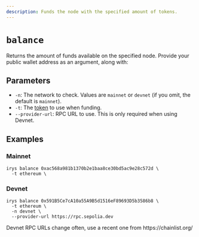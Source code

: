 ```yaml
---
description: Funds the node with the specified amount of tokens.
---
```



# `balance`

Returns the amount of funds available on the specified node. Provide your public wallet address as an argument, along with:

## Parameters

- `-n`: The network to check. Values are `mainnet` or `devnet` (if you omit, the default is `mainnet`).
- `-t`: The [token](/overview/supported-tokens) to use when funding.
- `--provider-url`: RPC URL to use. This is only required when using Devnet.

## Examples

### Mainnet

```console
irys balance 0xac568a981b1370b2e1baa8ce30bd5ac9e28c572d \
  -t ethereum \
```

### Devnet

```console
irys balance 0x591B5Ce7cA10a55A9B5d1516eF89693D5b3586b8 \
  -t ethereum \
  -n devnet \
  --provider-url https://rpc.sepolia.dev
```

<Callout type="info" emoji="ℹ️">
	Devnet RPC URLs change often, use a recent one from https://chainlist.org/
</Callout>

